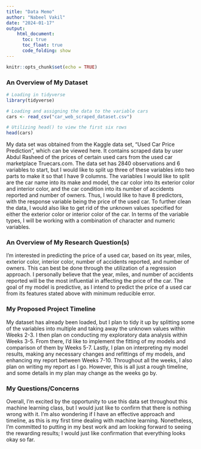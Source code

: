 ```yaml
---
title: "Data Memo"
author: "Nabeel Vakil"
date: "2024-01-17"
output:
    html_document:
      toc: true
      toc_float: true
      code_folding: show
---
```


```r
knitr::opts_chunk$set(echo = TRUE)
```

### An Overview of My Dataset

```r
# Loading in tidyverse
library(tidyverse)

# Loading and assigning the data to the variable cars
cars <- read_csv("car_web_scraped_dataset.csv")

# Utilizing head() to view the first six rows
head(cars)
```

My data set was obtained from the Kaggle data set, "Used Car Price Prediction", which can be viewed here. It contains scraped data by user Abdul Rasheed of the prices of certain used cars from the used car marketplace Truecars.com. The data set has 2840 observations and 6 variables to start, but I would like to split up three of these variables into two parts to make it so that I have 9 columns. The variables I would like to split are the car name into its make and model, the car color into its exterior color and interior color, and the car condition into its number of accidents reported and number of owners. Thus, I would like to have 8 predictors, with the response variable being the price of the used car. To further clean the data, I would also like to get rid of the unknown values specified for either the exterior color or interior color of the car. In terms of the variable types, I will be working with a combination of character and numeric variables.

### An Overview of My Research Question(s)

I'm interested in predicting the price of a used car, based on its year, miles, exterior color, interior color, number of accidents reported, and number of owners. This can best be done through the utilization of a regression approach. I personally believe that the year, miles, and number of accidents reported will be the most influential in affecting the price of the car. The goal of my model is predictive, as I intend to predict the price of a used car from its features stated above with minimum reducible error.

### My Proposed Project Timeline

My dataset has already been loaded, but I plan to tidy it up by splitting some of the variables into multiple and taking away the unknown values within Weeks 2-3. I then plan on conducting my exploratory data analysis within Weeks 3-5. From there, I'd like to implement the fitting of my models and comparison of them by Weeks 5-7. Lastly, I plan on interpreting my model results, making any necessary changes and refittings of my models, and enhancing my report between Weeks 7-10. Throughout all the weeks, I also plan on writing my report as I go. However, this is all just a rough timeline, and some details in my plan may change as the weeks go by.

### My Questions/Concerns

Overall, I'm excited by the opportunity to use this data set throughout this machine learning class, but I would just like to confirm that there is nothing wrong with it. I'm also wondering if I have an effective approach and timeline, as this is my first time dealing with machine learning. Nonetheless, I'm committed to putting in my best work and am looking forward to seeing the rewarding results; I would just like confirmation that everything looks okay so far.